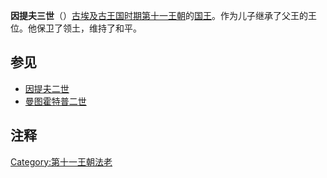 {{Pharaoh Infobox
|Name=因提夫三世
|Alt=伊里奥特弗三世
|Image=Silsileh_close_up.jpg
|Caption=伊里奥特弗三世像
| NomenHiero=<hiero>W25-n:t:f</hiero>
|Nomen=因提夫<br>''{{Unicode|S3-Rˁ In-it.f}}''<br>''Son of Re Intef <small>(litt. his father brought him)</small>''<ref name="clayton">Peter A. Clayton: ''Chronicle of the Pharaohs: The Reign-by-Reign Record of the Rulers and Dynasties of Ancient Egypt'', Thames & Hudson 2006, p. 72, ISBN 0-500-28628-0</ref> 
| Prenomen= 
| Golden= 
| Nebty=
| Horus= Nakhtnebtepnefer<br>''{{Unicode|Ḥr Nḫt-nb-tp-nfr}}''<br>''Horus beautiful and strong champion''<ref name="clayton"/>
| HorusHiero= <hiero>N35:M3:X1-V30:D1-F35  </hiero>
|Reign=8年，约公元前2069年——约公元前2061年，约公元前2063年——约公元前2055年,<ref>Gae Callender: ''The Middle Kingdom Renaissance (c. 2055-1650 BC)'' in Ian Shaw (editor): ''The Oxford History of Ancient Egypt'', Oxford University Press (2000), ISBN 9780191604621.</ref><ref name="rice">Michael Rice: ''Who's Who in Ancient Egypt'', Routledge 2001, p. 80, ISBN 978-0415154499</ref>约公元前2016年——约公元前2009年<ref name="hornung">Erik Hornung, Rolf Krauss, David A. Warburton editors: ''Ancient Egyptian Chronology'', Brill, 2006, p. 491, [http://www.scribd.com/doc/56781350/Ancient-Egyptian-Chronology-Edited-by-Erik-Hornung-Rolf-Krauss-And-David-a-Warburton available online]</ref>
|Dynasty=[[古埃及|古埃及]][[第十一王朝|第十一王朝]]
|Coregency=
|Predecessor=[[因提夫二世|因提夫二世]]
|Successor=[[曼图霍特普二世|曼图霍特普二世]]
|Spouse= [[伊阿|伊阿]]
|Children=[[曼图霍特普二世|曼图霍特普二世]] [[尼斐鲁|尼斐鲁]]
|Father=因提夫二世
|Mother=
|Born=
|Died=约公元前2061年
|Burial=
|Monuments=
|}}

'''因提夫三世'''（{{lang|en|Intef III}}）[[古埃及|古埃及]][[古王国时期|古王国时期]][[埃及第十一王朝|第十一王朝]]的[[国王|国王]]。作为儿子继承了父王的王位。他保卫了领土，维持了和平。

== 参见 ==
* [[因提夫二世|因提夫二世]]
* [[曼图霍特普二世|曼图霍特普二世]]

==注释==
{{reflist}}

{{Pharaoh | Prev=[[因提夫二世|因提夫二世]] | Dynasty=[[埃及第十一王朝|第十一王朝]] | Next=[[曼图霍特普二世|曼图霍特普二世]]}}

{{Commonscat|Intef III}}
{{著名埃及统治者}}

[[Category:第十一王朝法老|Category:第十一王朝法老]]